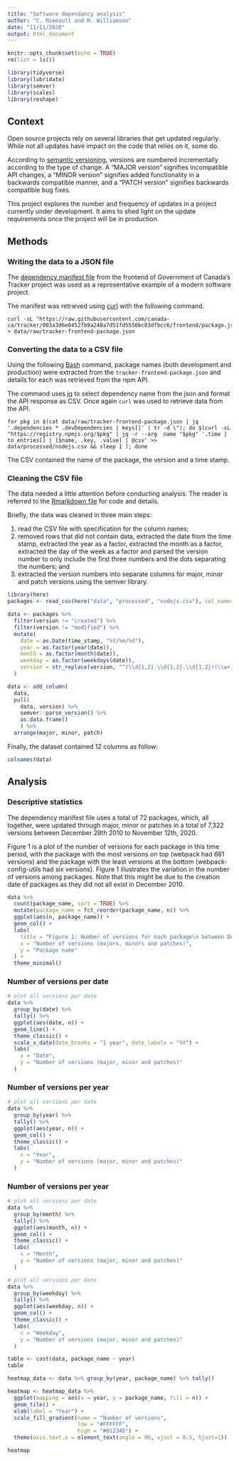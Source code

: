 ```yaml
---
title: "Software dependancy analysis"
author: "C. Mimeault and M. Williamson"
date: "11/11/2020"
output: html_document
---
```


```r
knitr::opts_chunk$set(echo = TRUE)
rm(list = ls())
```

```r
library(tidyverse)
library(lubridate)
library(semver)
library(scales)
library(reshape)
```

## Context

Open source projects rely on several libraries that get updated regularly. While not all updates have impact on the code that relies on it, some do. 

According to [semantic versioning](https://semver.org), versions are numbered incrementally according to the type of change. A "MAJOR version" signifies incompatible API changes, a "MINOR version" signifies added functionality in a backwards compatible manner, and a "PATCH version" signifies backwards compatible bug fixes.

This project explores the number and frequency of updates in a project currently under development. It aims to shed light on the update requirements once the project will be in production.

## Methods

### Writing the data to a JSON file
The [dependency manifest file](https://github.com/canada-ca/tracker/blob/003a3d6e0452fb9a248a7d51fd5556bc03dfbcc6/frontend/package.json) from the frontend of Government of Canada's Tracker project was used as a representative example of a modern software project.

The manifest was retrieved using [curl](https://curl.se/) with the following command.
```
curl -sL "https://raw.githubusercontent.com/canada-ca/tracker/003a3d6e0452fb9a248a7d51fd5556bc03dfbcc6/frontend/package.json" > data/raw/tracker-frontend-package.json
```
### Converting the data to a CSV file
Using the following [Bash](https://www.gnu.org/software/bash/) command, package names (both development and production) were extracted from the `tracker-frontend-package.json` and details for each was retrieved from the npm API.

The command uses [jq](https://stedolan.github.io/jq) to select dependency name from the json and format the API response as CSV. Once again `curl` was used to retrieve data from the API.
```
for pkg in $(cat data/raw/tracker-frontend-package.json | jq '.dependencies * .devDependencies | keys[]' | tr -d \"); do $(curl -sL "https://registry.npmjs.org/$pkg" | jq -r --arg  name "$pkg" '.time | to_entries[] | [$name, .key, .value] | @csv' >> data/processed/nodejs.csv && sleep 1 ); done
```

The CSV contained the name of the package, the version and a time stamp.

### Cleaning the CSV file

The data needed a little attention before conducting analysis. The reader is referred to the [Rmarkdown file](https://github.com/caromimo/dependency-analysis/blob/master/index.Rmd) for code and details. 

Briefly, the data was cleaned in three main steps:

1. read the CSV file with specification for the column names;
2. removed rows that did not contain data, extracted the date from the time stamp, extracted the year as a factor, extracted the month as a factor, extracted the day of the week as a factor and parsed the version number to only include the first three numbers and the dots separating the numbers; and
3. extracted the version numbers into separate columns for major, minor and patch versions using the semver library.

```r
library(here)
packages <- read_csv(here("data", "processed", "nodejs.csv"), col_names = c("package_name", "version", "time_stamp"))
```

```r
data <- packages %>%
  filter(version != "created") %>%
  filter(version != "modified") %>%
  mutate(
    date = as.Date(time_stamp, "%Y/%m/%d"),
    year = as.factor(year(date)),
    month = as.factor(month(date)),
    weekday = as.factor(weekdays(date)),
    version = str_replace(version, "^(\\d{1,2}.\\d{1,2}.\\d{1,2})(\\w+)$", "\\1-\\2")
  )
```

```r
data <- add_column(
  data,
  pull(
    data, version) %>%
    semver::parse_version() %>%
    as.data.frame() 
    ) %>%
  arrange(major, minor, patch)
```

Finally, the dataset contained 12 columns as follow:
```r
colnames(data)
```

## Analysis

### Descriptive statistics

The dependency manifest file uses a total of 72 packages, which, all together, were updated through major, minor or patches in a total of 7,322 versions between December 29th 2010 to November 12th, 2020. 

Figure 1 is a plot of the number of versions for each package in this time period, with the package with the most versions on top (webpack had 681 versions) and the package with the least versions at the bottom (webpack-config-utils had six versions). Figure 1 illustrates the variation in the number of versions among packages. Note that this might be due to the creation date of packages as they did not all exist in December 2010.

```r
data %>% 
  count(package_name, sort = TRUE) %>%
  mutate(package_name = fct_reorder(package_name, n)) %>%
  ggplot(aes(n, package_name)) +
  geom_col() +
  labs(
    title = "Figure 1: Number of versions for each package\n between December 2010 and November 2020",
    x = "Number of versions (majors, minors and patches)", 
    y = "Package name"
  ) + 
  theme_minimal()
```


###  Number of versions per date

```r
# plot all versions per date
data %>%
  group_by(date) %>%
  tally() %>%
  ggplot(aes(date, n)) +
  geom_line() +
  theme_classic() +
  scale_x_date(date_breaks = "1 year", date_labels = "%Y") +
  labs(
    x = "Date", 
    y = "Number of versions (major, minor and patches)"
  )
```

### Number of versions per year
```r
# plot all versions per date
data %>%
  group_by(year) %>%
  tally() %>%
  ggplot(aes(year, n)) +
  geom_col() +
  theme_classic() +
  labs(
    x = "Year", 
    y = "Number of versions (major, minor and patches)"
  )
```

### Number of versions per year
```r
# plot all versions per date
data %>%
  group_by(month) %>%
  tally() %>%
  ggplot(aes(month, n)) +
  geom_col() +
  theme_classic() +
  labs(
    x = "Month", 
    y = "Number of versions (major, minor and patches)"
  )
```


```r
# plot all versions per date
data %>%
  group_by(weekday) %>%
  tally() %>%
  ggplot(aes(weekday, n)) +
  geom_col() +
  theme_classic() +
  labs(
    x = "Weekday", 
    y = "Number of versions (major, minor and patches)"
  )
```

```r
table <- cast(data, package_name ~ year)
table
```


```r
heatmap_data <- data %>% group_by(year, package_name) %>% tally()

heatmap <- heatmap_data %>% 
  ggplot(mapping = aes(x = year, y = package_name, fill = n)) +
  geom_tile() +
  xlab(label = "Year") +
  scale_fill_gradient(name = "Number of versions",
                      low = "#FFFFFF",
                      high = "#012345") + 
  theme(axis.text.x = element_text(angle = 90, vjust = 0.5, hjust=1))

heatmap
```
